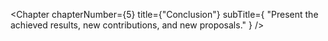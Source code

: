 
<Chapter
  chapterNumber={5}
  title={"Conclusion"}
  subTitle={
    "Present the achieved results, new contributions, and new proposals."
  }
/>
